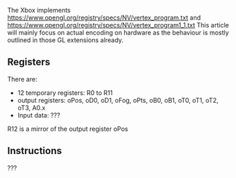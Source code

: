 The Xbox implements https://www.opengl.org/registry/specs/NV/vertex_program.txt and https://www.opengl.org/registry/specs/NV/vertex_program1_1.txt
This article will mainly focus on actual encoding on hardware as the behaviour is mostly outlined in those GL extensions already.

== Registers ==

There are:

* 12 temporary registers: R0 to R11
* output registers: oPos, oD0, oD1, oFog, oPts, oB0, oB1, oT0, oT1, oT2, oT3, A0.x
* Input data: ???

R12 is a mirror of the output register oPos

== Instructions ==

???